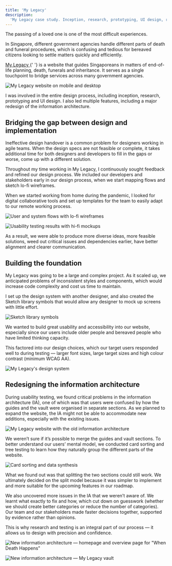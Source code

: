 ```yaml
---
title: 'My Legacy'
description:
  'My Legacy case study. Inception, research, prototyping, UI design, redesign of information architecture.'
---
```


The passing of a loved one is one of the most difficult experiences.

In Singapore, different government agencies handle different parts of death and funeral procedures, which is confusing and tedious for bereaved citizens looking to settle matters quickly and efficiently.

<p>
  <a
    href="https://mylegacy.life.gov.sg/"
    target="_blank"
    rel="noreferrer noopener"
  >
    My Legacy
  </a>{' '}
  is a website that guides Singaporeans in matters of end-of-life planning,
  death, funerals and inheritance. It serves as a single touchpoint to bridge
  services across many government agencies.
</p>

![My Legacy website on mobile and desktop](./my-legacy-1-website-devices.jpg)

I was involved in the entire design process, including inception, research, prototyping and UI design. I also led multiple features, including a major redesign of the information architecture.

## Bridging the gap between design and implementation

Ineffective design handover is a common problem for designers working in agile teams. When the design specs are not feasible or complete, it takes additional time for both designers and developers to fill in the gaps or worse, come up with a different solution.

Throughout my time working in My Legacy, I continuously sought feedback and refined our design process. We included our developers and stakeholders early in our design process, when we start mapping flows and sketch lo-fi wireframes.

When we started working from home during the pandemic, I looked for digital collaborative tools and set up templates for the team to easily adapt to our remote working process.

![User and system flows with lo-fi wireframes](./my-legacy-2-lofi-flows.jpg)

![Usability testing results with hi-fi mockups](./my-legacy-3-hifi-utfindings.jpg)

As a result, we were able to produce more diverse ideas, more feasible solutions, weed out critical issues and dependencies earlier, have better alignment and clearer communication.

## Building the foundation

My Legacy was going to be a large and complex project. As it scaled up, we anticipated problems of inconsistent styles and components, which would increase code complexity and cost us time to maintain.

I set up the design system with another designer, and also created the Sketch library symbols that would allow any designer to mock up screens with little effort.

![Sketch library symbols](./my-legacy-4-sketch-libraries.jpg)

We wanted to build great usability and accessibility into our website, especially since our users include older people and bereaved people who have limited thinking capacity.

This factored into our design choices, which our target users responded well to during testing — larger font sizes, large target sizes and high colour contrast (minimum WCAG AA).

![My Legacy's design system](./my-legacy-5-design-system.jpg)

## Redesigning the information architecture

During usability testing, we found critical problems in the information architecture (IA), one of which was that users were confused by how the guides and the vault were organised in separate sections. As we planned to expand the website, the IA might not be able to accommodate new additions, especially with the existing issues.

![My Legacy website with the old information architecture](./my-legacy-6-ia-issues.jpg)

We weren’t sure if it’s possible to merge the guides and vault sections. To better understand our users’ mental model, we conducted card sorting and tree testing to learn how they naturally group the different parts of the website.

![Card sorting and data synthesis](./my-legacy-7-ia-research.jpg)

What we found out was that splitting the two sections could still work. We ultimately decided on the split model because it was simpler to implement and more suitable for the upcoming features in our roadmap.

We also uncovered more issues in the IA that we weren’t aware of. We learnt what exactly to fix and how, which cut down on guesswork (whether we should create better categories or reduce the number of categories). Our team and our stakeholders made faster decisions together, supported by evidence rather than opinions.

This is why research and testing is an integral part of our process — it allows us to design with precision and confidence.

![New information architecture — homepage and overview page for "When Death Happens"](./my-legacy-8-ia-design-changes-homepage.jpg)

![New information architecture — My Legacy vault](./my-legacy-9-ia-design-changes-vault.jpg)
